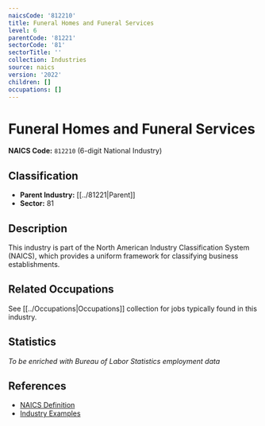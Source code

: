 ```yaml
---
naicsCode: '812210'
title: Funeral Homes and Funeral Services
level: 6
parentCode: '81221'
sectorCode: '81'
sectorTitle: ''
collection: Industries
source: naics
version: '2022'
children: []
occupations: []
---
```

# Funeral Homes and Funeral Services

**NAICS Code:** `812210` (6-digit National Industry)

## Classification

- **Parent Industry:** [[../81221|Parent]]
- **Sector:** 81

## Description

This industry is part of the North American Industry Classification System (NAICS), which provides a uniform framework for classifying business establishments.

## Related Occupations

See [[../Occupations|Occupations]] collection for jobs typically found in this industry.

## Statistics

*To be enriched with Bureau of Labor Statistics employment data*

## References

- [NAICS Definition](https://www.census.gov/naics/)
- [Industry Examples](https://www.census.gov/naics/2022NAICS/)
